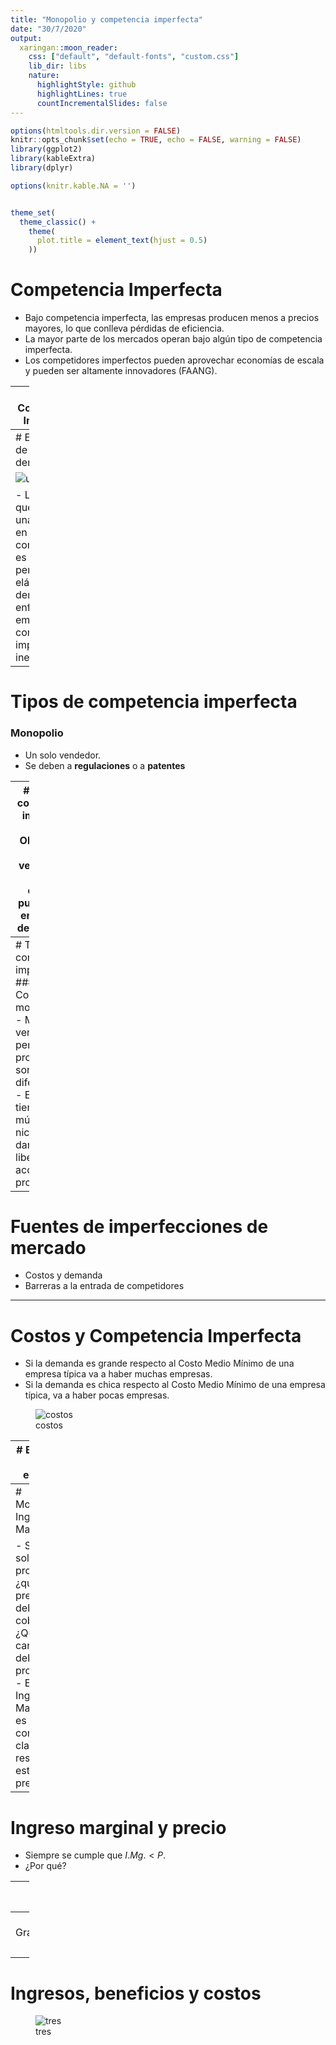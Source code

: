 ```yaml
---
title: "Monopolio y competencia imperfecta"
date: "30/7/2020"
output:
  xaringan::moon_reader:
    css: ["default", "default-fonts", "custom.css"]
    lib_dir: libs
    nature:
      highlightStyle: github
      highlightLines: true
      countIncrementalSlides: false
---
```


<style>

.center2 {
  margin: 0;
  position: absolute;
  top: 50%;
  left: 50%;
  -ms-transform: translate(-50%, -50%);
  transform: translate(-50%, -50%);
}

</style>

```r
options(htmltools.dir.version = FALSE)
knitr::opts_chunk$set(echo = TRUE, echo = FALSE, warning = FALSE)
library(ggplot2)
library(kableExtra)
library(dplyr)

options(knitr.kable.NA = '')


theme_set(
  theme_classic() + 
    theme(
      plot.title = element_text(hjust = 0.5)
    ))


```

# Competencia Imperfecta

- Bajo competencia imperfecta, las empresas producen menos a precios mayores, lo que conlleva pérdidas de eficiencia.
- La mayor parte de los mercados operan bajo algún tipo de competencia imperfecta.
- Los competidores imperfectos pueden aprovechar economías de escala y pueden ser altamente innovadores (FAANG).

---
# Competencia Imperfecta

- Se da cuando uno o más vendedores individuales tiene algún control sobre el precio de su producción.


---
# Elasticidad de la demanda

![uno](imgs/demanda_en_competencia_imperfecta.png)



- La demanda que enfrenta una empresa en competencia es perfectamente elástica.
- La demanda que enfrenta una empresa en competencia imperfecta es inelástica.

---
# Tipos de competencia imperfecta

### Monopolio 
- Un solo vendedor.
- Se deben a __regulaciones__ o a __patentes__

---
# Tipos de competencia imperfecta
### Oligopolio
- Pocos vendedores.
- Cada empresa puede influir en el precio del mercado.

---
# Tipos de competencia imperfecta
### Competencia monopolística
- Muchos vendedores, pero los productos son diferenciados.
- El mercado tiene múltiples nichos que le dan cierta libertad de acción a los productores.



---

# Fuentes de imperfecciones de mercado

- Costos y demanda
- Barreras a la entrada de competidores

---

# Costos y Competencia Imperfecta

- Si la demanda es grande respecto al Costo Medio Mínimo de una empresa típica va a haber muchas empresas.
- Si la demanda es chica respecto al Costo Medio Mínimo de una empresa típica, va a haber pocas empresas.

![costos](imgs/costos_y_estructura_de_mercado.png)

---
# Barreras a la entrada

- Restricciones legales.
- Economías de escala, costos altos de inversión inicial.
- Publicidad


---
# Monopolio: Ingreso Marginal

- Si hay un solo productor, ¿qué precio debe cobrar?
- ¿Qué cantidad debe producir?
- El Ingreso Marginal es un concepto clave para responder estas preguntas.

---
# Ingreso marginal y precio

- Siempre se cumple que $I. Mg. < P$.
- ¿Por qué?



---
# Ejemplo numérico

```r
tabla_completa <- tibble::tibble(q = 0:10,
       P = seq(200, 0, by=-20),
       `Ingreso Total` = P * q,
       `Ingreso Marginal` = `Ingreso Total`-dplyr::lag(`Ingreso Total`))

tabla <- tabla_completa %>% 
  mutate(
    P = if_else(P==20, NA_real_, P),
    `Ingreso Total` = if_else(`Ingreso Total`==420, NA_real_, `Ingreso Total`),
    `Ingreso Marginal` = if_else(`Ingreso Marginal`==-20, NA_real_, `Ingreso Marginal`)
  )

tabla %>% 
  knitr::kable() %>% 
  kable_styling()
```

---
# Gráficamente

![dos](imgs/max_beneficio.png)

---
# Ingresos, beneficios y costos

![tres](imgs/costos.png)
